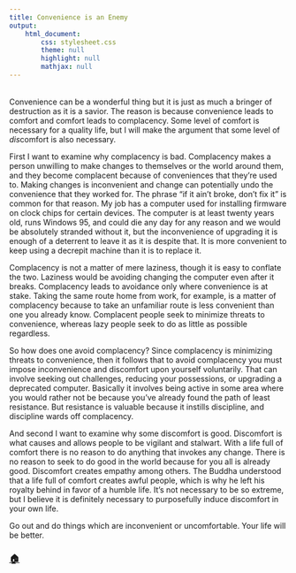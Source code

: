 ```yaml
---
title: Convenience is an Enemy
output:
    html_document:
        css: stylesheet.css
        theme: null
        highlight: null
        mathjax: null
---
```


<table>
<meta name="viewport" content="width=device-width, initial-scale=1.0">
<table>

Convenience can be a wonderful thing but it is just as much a bringer of destruction as it is a savior. The reason is because convenience leads to comfort and comfort leads to complacency. Some level of comfort is necessary for a quality life, but I will make the argument that some level of <i>dis</i>comfort is also necessary.

First I want to examine why complacency is bad. Complacency makes a person unwilling to make changes to themselves or the world around them, and they become complacent because of conveniences that they're used to. Making changes is inconvenient and change can potentially undo the convenience that they worked for. The phrase "if it ain't broke, don't fix it" is common for that reason. My job has a computer used for installing firmware on clock chips for certain devices. The computer is at least twenty years old, runs Windows 95, and could die any day for any reason and we would be absolutely stranded without it, but the inconvenience of upgrading it is enough of a deterrent to leave it as it is despite that. It is more convenient to keep using a decrepit machine than it is to replace it.

Complacency is not a matter of mere laziness, though it is easy to conflate the two. Laziness would be avoiding changing the computer even after it breaks. Complacency leads to avoidance only where convenience is at stake. Taking the same route home from work, for example, is a matter of complacency because to take an unfamiliar route is less convenient than one you already know. Complacent people seek to minimize threats to convenience, whereas lazy people seek to do as little as possible regardless.

So how does one avoid complacency? Since complacency is minimizing threats to convenience, then it follows that to avoid complacency you must impose inconvenience and discomfort upon yourself voluntarily. That can involve seeking out challenges, reducing your possessions, or upgrading a deprecated computer. Basically it involves being active in some area where you would rather not be because you've already found the path of least resistance. But resistance is valuable because it instills discipline, and discipline wards off complacency.

And second I want to examine why some discomfort is good. Discomfort is what causes and allows people to be vigilant and stalwart. With a life full of comfort there is no reason to do anything that invokes any change. There is no reason to seek to do good in the world because for you all is already good. Discomfort creates empathy among others. The Buddha understood that a life full of comfort creates awful people, which is why he left his royalty behind in favor of a humble life. It's not necessary to be so extreme, but I believe it is definitely necessary to purposefully induce discomfort in your own life.

Go out and do things which are inconvenient or uncomfortable. Your life will be better.

### [**🏠**](index.html)<br><br>
